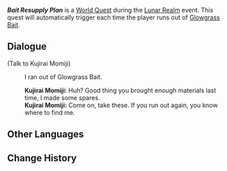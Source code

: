 {{Quest Infobox
|id            = 
|image         = Event Quest Bait Resupply Plan.png
|type          = World
|region        = Inazuma
|area          = Narukami Island
|event_name    = Lunar Realm
|part          = 5
|prev          = Over the Moon
|next          = 
|startLocation = [[Narukami Island]], [[Inazuma]]
|characters    = Kujirai Momiji; Traveler
|other         = {{Card|Glowgrass Bait|20|rarity=2}}
}}
'''''Bait Resupply Plan''''' is a [[World Quest]] during the [[Lunar Realm]] event. This quest will automatically trigger each time the player runs out of [[Glowgrass Bait]].

==Dialogue==
{{Quest Description|You're out of Glowgrass Bait. Time to find Kujirai Momiji to make some more...}}
{{Dialogue start}}
;(Talk to Kujirai Momiji)

:{{DIcon|Quest}} I ran out of Glowgrass Bait.
:'''Kujirai Momiji:''' Huh? Good thing you brought enough materials last time, I made some spares.
:'''Kujirai Momiji:''' Come on, take these. If you run out again, you know where to find me.
{{Dialogue end}}

==Other Languages==
{{Other Languages
|en      = Bait Resupply Plan
|zhs     = 鱼饵补充计划
|zhs_rm  = Yú'ěr Bǔchōng Jìhuà
|zht     = 魚餌補充計畫
|zht_rm  = Yú'ěr Bǔchōng Jìhuà
|zh_tl   = Bait Replenishment Plan
|ja      = 釣り餌補充計画
|ja_rm   = Tsurie Hojuu Keikaku
|ja_tl   = Bait Replenishment Plan
|ko      = 미끼 보충 계획
|ko_rm   = Mikki Bochung Gyehoek
|ko_tl   = Bait Replenishment Plan
|es      = Plan de reposición de cebos
|es_tl   = Bait Replenishment Plan
|fr      = Réapprovisionnement d'appâts
|fr_tl   = Bait Resupply
|ru      = Пополнение запаса наживки
|ru_tl   = Resupply of Bait Stock
|th      = แผนการเติมเหยื่อ
|th_rm   = 
|th_tl   = 
|vi      = Kế Hoạch Bổ Sung Mồi Câu
|vi_tl   = 
|de      = Nachschub vom Köder
|de_tl   = Replenishment of the Bait
|id      = Rencana Pasokan Umpan
|id_tl   = Bait Supply Plan
|pt      = Plano de Reposição de Iscas
|pt_tl   = Bait Replacement Plan
}}

==Change History==
{{Change History|2.1}}